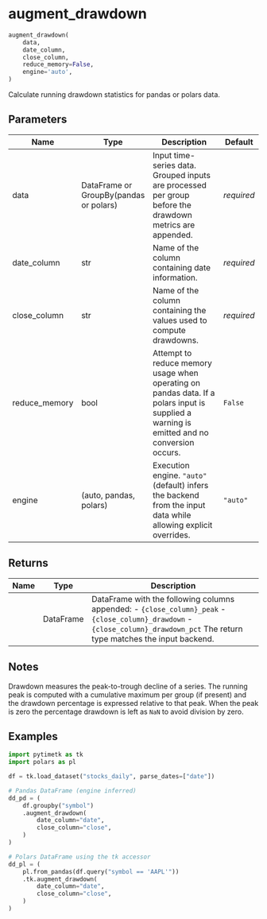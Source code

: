 # augment_drawdown { #pytimetk.augment_drawdown }

```python
augment_drawdown(
    data,
    date_column,
    close_column,
    reduce_memory=False,
    engine='auto',
)
```

Calculate running drawdown statistics for pandas or polars data.

## Parameters {.doc-section .doc-section-parameters}

| Name          | Type                                   | Description                                                                                                                                | Default    |
|---------------|----------------------------------------|--------------------------------------------------------------------------------------------------------------------------------------------|------------|
| data          | DataFrame or GroupBy(pandas or polars) | Input time-series data. Grouped inputs are processed per group before the drawdown metrics are appended.                                   | _required_ |
| date_column   | str                                    | Name of the column containing date information.                                                                                            | _required_ |
| close_column  | str                                    | Name of the column containing the values used to compute drawdowns.                                                                        | _required_ |
| reduce_memory | bool                                   | Attempt to reduce memory usage when operating on pandas data. If a polars input is supplied a warning is emitted and no conversion occurs. | `False`    |
| engine        | (auto, pandas, polars)                 | Execution engine. ``"auto"`` (default) infers the backend from the input data while allowing explicit overrides.                           | `"auto"`   |

## Returns {.doc-section .doc-section-returns}

| Name   | Type      | Description                                                                                                                                                                           |
|--------|-----------|---------------------------------------------------------------------------------------------------------------------------------------------------------------------------------------|
|        | DataFrame | DataFrame with the following columns appended:  - ``{close_column}_peak`` - ``{close_column}_drawdown`` - ``{close_column}_drawdown_pct``  The return type matches the input backend. |

## Notes {.doc-section .doc-section-notes}

Drawdown measures the peak-to-trough decline of a series. The running peak
is computed with a cumulative maximum per group (if present) and the
drawdown percentage is expressed relative to that peak. When the peak is
zero the percentage drawdown is left as ``NaN`` to avoid division by zero.

## Examples {.doc-section .doc-section-examples}

```python
import pytimetk as tk
import polars as pl

df = tk.load_dataset("stocks_daily", parse_dates=["date"])

# Pandas DataFrame (engine inferred)
dd_pd = (
    df.groupby("symbol")
    .augment_drawdown(
        date_column="date",
        close_column="close",
    )
)

# Polars DataFrame using the tk accessor
dd_pl = (
    pl.from_pandas(df.query("symbol == 'AAPL'"))
    .tk.augment_drawdown(
        date_column="date",
        close_column="close",
    )
)
```